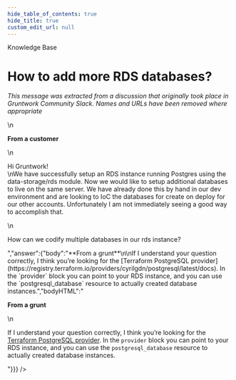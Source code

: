 ```yaml
---
hide_table_of_contents: true
hide_title: true
custom_edit_url: null
---
```



<head>
  <link rel="canonical" href="https://github.com/tnn-tnn-tnn-tnn-tnn-gruntwork-io/knowledge-base/discussions/16" />
</head>

<CenterLayout>
<span className="searchCategory">Knowledge Base</span>
<h1>How to add more RDS databases?</h1>
<GitHub discussion={{"id":"MDEwOkRpc2N1c3Npb24zNTQ5MTUz","number":16,"author":{"login":"gruntwork-support"},"title":"How to add more RDS databases?","body":"_This message was extracted from a discussion that originally took place in Gruntwork Community Slack. Names and URLs have been removed where appropriate_\n\n**From a customer**\n\nHi Gruntwork!\nWe have successfully setup an RDS instance running Postgres using the data-storage/rds module.  Now we would like to setup additional databases to live on the same server.  We have already done this by hand in our dev environment and are looking to IoC the databases for create on deploy for our other accounts.  Unfortunately I am not immediately seeing a good way to accomplish that.\n\nHow can we codify multiple databases in our rds instance?","bodyHTML":"<p dir=\"auto\"><em>This message was extracted from a discussion that originally took place in Gruntwork Community Slack. Names and URLs have been removed where appropriate</em></p>\n<p dir=\"auto\"><strong>From a customer</strong></p>\n<p dir=\"auto\">Hi Gruntwork!<br>\nWe have successfully setup an RDS instance running Postgres using the data-storage/rds module.  Now we would like to setup additional databases to live on the same server.  We have already done this by hand in our dev environment and are looking to IoC the databases for create on deploy for our other accounts.  Unfortunately I am not immediately seeing a good way to accomplish that.</p>\n<p dir=\"auto\">How can we codify multiple databases in our rds instance?</p>","answer":{"body":"**From a grunt**\n\nIf I understand your question correctly, I think you’re looking for the [Terraform PostgreSQL provider](https://registry.terraform.io/providers/cyrilgdn/postgresql/latest/docs). In the `provider` block you can point to your RDS instance, and you can use the `postgresql_database` resource to actually created database instances.","bodyHTML":"<p dir=\"auto\"><strong>From a grunt</strong></p>\n<p dir=\"auto\">If I understand your question correctly, I think you’re looking for the <a href=\"https://registry.terraform.io/providers/cyrilgdn/postgresql/latest/docs\" rel=\"nofollow\">Terraform PostgreSQL provider</a>. In the <code class=\"notranslate\">provider</code> block you can point to your RDS instance, and you can use the <code class=\"notranslate\">postgresql_database</code> resource to actually created database instances.</p>"}}} />

</CenterLayout>
  

<!-- ##DOCS-SOURCER-START
{
  "sourcePlugin": "github-discussions",
  "hash": "0a2da200d8a2388c2ab2cd326e20ae86"
}
##DOCS-SOURCER-END -->
